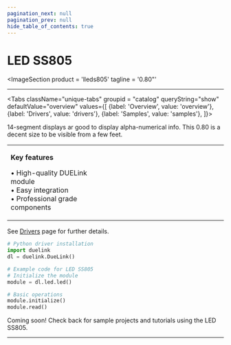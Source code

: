 ```yaml
---
pagination_next: null
pagination_prev: null
hide_table_of_contents: true
---
```



# LED SS805

<ImageSection
    product = 'lleds805'
    tagline = '0.80"'
></ImageSection>

---

<Tabs className="unique-tabs" groupid = "catalog" queryString="show" defaultValue="overview"
  values={[
    {label: 'Overview', value: 'overview'},
    {label: 'Drivers', value: 'drivers'},
    {label: 'Samples', value: 'samples'},
  ]}>

<TabItem value="overview">

14-segment displays ar good to display alpha-numerical info. This 0.80 is a decent size to be visible from a few feet.

<table><td width='50%'>

**Key features**

• High-quality DUELink module<br/>
• Easy integration<br/>
• Professional grade components<br/>

</td><td width='50%'>



</td></table>

</TabItem>

<TabItem value="drivers">

See [Drivers](../../engine/drivers) page for further details.

```python
# Python driver installation
import duelink
dl = duelink.DueLink()

# Example code for LED SS805
# Initialize the module
module = dl.led.led()

# Basic operations
module.initialize()
module.read()
```

</TabItem>

<TabItem value="samples">

Coming soon! Check back for sample projects and tutorials using the LED SS805.

</TabItem>

</Tabs>

---

<OrderSection
    product = "DUELink LED SS805"
    partnumber = "GDL-LledS805-C"
    price = "$19.99"
/>
